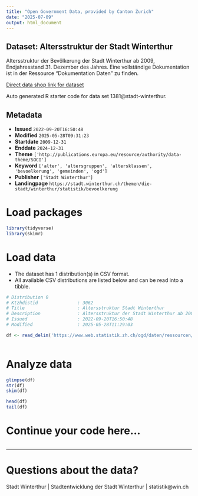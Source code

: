 ```yaml
---
title: "Open Government Data, provided by Canton Zurich"
date: "2025-07-09"
output: html_document
---
```


## Dataset: Altersstruktur der Stadt Winterthur

Altersstruktur der Bevölkerung der Stadt Winterthur ab 2009, Endjahresstand 31. Dezember des Jahres. Eine vollständige Dokumentation ist in der Ressource "Dokumentation Daten" zu finden.

[Direct data shop link for dataset](https://www.zh.ch/de/politik-staat/statistik-daten/datenkatalog.html#/datasets/1381@stadt-winterthur)

Auto generated R starter code for data set 1381@stadt-winterthur.

## Metadata

- **Issued** `2022-09-20T16:50:48`
- **Modified** `2025-05-28T09:31:23`
- **Startdate** `2009-12-31`
- **Enddate** `2024-12-31`
- **Theme** `['http://publications.europa.eu/resource/authority/data-theme/SOCI']`
- **Keyword** `['alter', 'altersgruppen', 'altersklassen', 'bevoelkerung', 'gemeinden', 'ogd']`
- **Publisher** `['Stadt Winterthur']`
- **Landingpage** `https://stadt.winterthur.ch/themen/die-stadt/winterthur/statistik/bevoelkerung`


# Load packages

```r

library(tidyverse)
library(skimr)

```

# Load data

-   The dataset has 1 distribution(s) in CSV format.
-   All available CSV distributions are listed below and can be read into a tibble.

```r

# Distribution 0
# Ktzhdistid               : 3062
# Title                    : Altersstruktur Stadt Winterthur
# Description              : Altersstruktur der Stadt Winterthur ab 2009. Eine vollständige Dokumentation ist in der Ressource "Dokumentation Daten" zu finden.
# Issued                   : 2022-09-20T16:50:48
# Modified                 : 2025-05-28T11:29:03

df <- read_delim('https://www.web.statistik.zh.ch/ogd/daten/ressourcen/KTZH_00001381_00003062.csv')



```

# Analyze data

```r

glimpse(df)
str(df)
skim(df)

head(df)
tail(df)

```

# Continue your code here...

```r

```

------------------------------------------------------------------------

# Questions about the data?

Stadt Winterthur | Stadtentwicklung der Stadt Winterthur | statistik@win.ch

